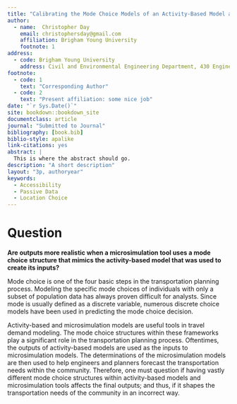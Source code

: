 ```yaml
---
title: "Calibrating the Mode Choice Models of an Activity-Based Model and a Micro-Simulation Tool"
author:
  - name:  Christopher Day
    email: christophersday@gmail.com
    affiliation: Brigham Young University
    footnote: 1
address:
  - code: Brigham Young University
    address: Civil and Environmental Engineering Department, 430 Engineering Building, Provo, Utah 84602
footnote:
  - code: 1
    text: "Corresponding Author"
  - code: 2
    text: "Present affiliation: some nice job"
date: "`r Sys.Date()`"
site: bookdown::bookdown_site
documentclass: article
journal: "Submitted to Journal"
bibliography: [book.bib]
biblio-style: apalike
link-citations: yes
abstract: |
  This is where the abstract should go.
description: "A short description"
layout: "3p, authoryear"
keywords:
  - Accessibility
  - Passive Data
  - Location Choice
---
```


# Question {#intro}

**Are outputs more realistic when a microsimulation tool uses a mode choice structure that mimics the activity-based model that was used to create its inputs?**

Mode choice is one of the four basic steps in the transportation planning process. Modeling the specific mode choices of individuals with only a subset of population data has always proven difficult for analysts. Since mode is usually defined as a discrete variable, numerous discrete choice models have been used in predicting the mode choice decision. 

Activity-based and microsimulation models are useful tools in travel demand modeling. The mode choice structures within these frameworks play a significant role in the transportation planning process. Oftentimes, the outputs of activity-based models are used as the inputs to microsimulation models. The determinations of the microsimulation models are then used to help engineers and planners forecast the transportation needs within the community. Therefore, one must question if having vastly different mode choice structures within activity-based models and microsimulation tools affects the final outputs; and thus, if it shapes the transportation needs of the community in an incorrect way. 

